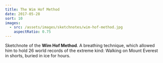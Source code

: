 ```yaml
---
title: The Wim Hof Method
date: 2017-05-28
sort: 10
images:
  - src: /assets/images/sketchnotes/wim-hof-method.jpg
    aspectRatio: 0.75
---
```


Sketchnote of the **Wim Hof Method**. A breathing technique, which allowed him to hold 26 world records of the extreme kind: Walking on Mount Everest in shorts, buried in ice for hours.
